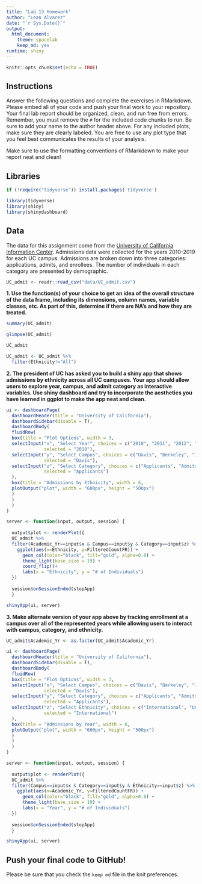 ```yaml
---
title: "Lab 13 Homework"
author: "Lean Alvarez"
date: "`r Sys.Date()`"
output:
  html_document: 
    theme: spacelab
    keep_md: yes
runtime: shiny
---
```


```r
knitr::opts_chunk$set(echo = TRUE)
```

## Instructions
Answer the following questions and complete the exercises in RMarkdown. Please embed all of your code and push your final work to your repository. Your final lab report should be organized, clean, and run free from errors. Remember, you must remove the `#` for the included code chunks to run. Be sure to add your name to the author header above. For any included plots, make sure they are clearly labeled. You are free to use any plot type that you feel best communicates the results of your analysis.  

Make sure to use the formatting conventions of RMarkdown to make your report neat and clean!  

## Libraries
```r
if (!require("tidyverse")) install.packages('tidyverse')
```

```r
library(tidyverse)
library(shiny)
library(shinydashboard)
```

## Data
The data for this assignment come from the [University of California Information Center](https://www.universityofcalifornia.edu/infocenter). Admissions data were collected for the years 2010-2019 for each UC campus. Admissions are broken down into three categories: applications, admits, and enrollees. The number of individuals in each category are presented by demographic.  
```r
UC_admit <- readr::read_csv("data/UC_admit.csv")
```

**1. Use the function(s) of your choice to get an idea of the overall structure of the data frame, including its dimensions, column names, variable classes, etc. As part of this, determine if there are NA's and how they are treated.**  
```r
summary(UC_admit)
```
```r
glimpse(UC_admit)
```
```r
UC_admit
```
```r
UC_admit <- UC_admit %>% 
  filter(Ethnicity!="All")
```


**2. The president of UC has asked you to build a shiny app that shows admissions by ethnicity across all UC campuses. Your app should allow users to explore year, campus, and admit category as interactive variables. Use shiny dashboard and try to incorporate the aesthetics you have learned in ggplot to make the app neat and clean.**
```r
ui <- dashboardPage(
  dashboardHeader(title = "University of California"),
  dashboardSidebar(disable = T),
  dashboardBody(
  fluidRow(
  box(title = "Plot Options", width = 3,
  selectInput("x", "Select Year", choices = c("2010", "2011", "2012", "2013", "2014", "2015", "2016", "2017", "2018", "2019"),
              selected = "2010"),
  selectInput("y", "Select Campus", choices = c("Davis", "Berkeley", "Irvine", "Los_Angeles", "Merced", "Riverside", "San_Diego", "Santa_Barbara", "Santa_Cruz"),
              selected = "Davis"),
  selectInput("z", "Select Category", choices = c("Applicants", "Admits", "Enrollees"),
              selected = "Applicants")
  ), 
  box(title = "Admissions by Ethnicity", width = 6,
  plotOutput("plot", width = "600px", height = "500px")
  ) 
  ) 
  ) 
)

server <- function(input, output, session) { 
  
  output$plot <- renderPlot({
  UC_admit %>% 
  filter(Academic_Yr==input$x & Campus==input$y & Category==input$z) %>% 
    ggplot(aes(x=Ethnicity, y=FilteredCountFR)) + 
      geom_col(color="black", fill="gold", alpha=0.8) +
      theme_light(base_size = 19) +
      coord_flip()+
      labs(x = "Ethnicity", y = "# of Individuals")
  })
  
  session$onSessionEnded(stopApp)
  }

shinyApp(ui, server)
```



**3. Make alternate version of your app above by tracking enrollment at a campus over all of the represented years while allowing users to interact with campus, category, and ethnicity.**
```r
UC_admit$Academic_Yr <- as.factor(UC_admit$Academic_Yr)
```

```r
ui <- dashboardPage(
  dashboardHeader(title = "University of California"),
  dashboardSidebar(disable = T),
  dashboardBody(
  fluidRow(
  box(title = "Plot Options", width = 3,
  selectInput("x", "Select Campus", choices = c("Davis", "Berkeley", "Irvine", "Los_Angeles", "Merced", "Riverside", "San_Diego", "Santa_Barbara", "Santa_Cruz"),
              selected = "Davis"),
  selectInput("y", "Select Category", choices = c("Applicants", "Admits", "Enrollees"),
              selected = "Applicants"),
  selectInput("z", "Select Ethnicity", choices = c("International", "Unknown", "White", "Asian", "Chicano/Latino", "American Indian", "African American"),
              selected = "International")
  ), 
  box(title = "Admissions by Year", width = 6,
  plotOutput("plot", width = "600px", height = "500px")
  ) 
  ) 
  ) 
)

server <- function(input, output, session) { 
  
  output$plot <- renderPlot({
  UC_admit %>% 
  filter(Campus==input$x & Category==input$y & Ethnicity==input$z) %>% 
    ggplot(aes(x=Academic_Yr, y=FilteredCountFR)) + 
      geom_col(color="black", fill="gold", alpha=0.8) +
      theme_light(base_size = 19) +
      labs(x = "Year", y = "# of Individuals")
  })
  
  session$onSessionEnded(stopApp)
  }

shinyApp(ui, server)
```


## Push your final code to GitHub!
Please be sure that you check the `keep md` file in the knit preferences. 